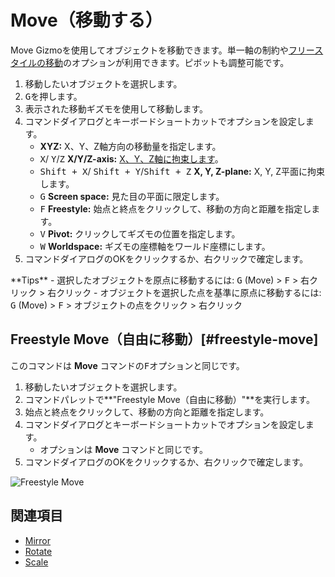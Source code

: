 
# Move（移動する）

<Reference shortcut="G" command="Move" button="コマンドバー左" />

Move Gizmoを使用してオブジェクトを移動できます。単一軸の制約や[フリースタイルの移動](#freestyle-move)のオプションが利用できます。ピボットも調整可能です。

1. 移動したいオブジェクトを選択します。
2. <kbd>G</kbd>を押します。
3. 表示された移動ギズモを使用して移動します。
4. コマンドダイアログとキーボードショートカットでオプションを設定します。
   - **XYZ:** X、Y、Z軸方向の移動量を指定します。
   - <kbd>X</kbd>/ <kbd>Y</kbd>/<kbd>Z</kbd> **X/Y/Z-axis:** [X、Y、Z軸に拘束します](./sketching-essentials#constrain-to-an-axis)。
   - <kbd>Shift + X</kbd>/ <kbd>Shift + Y</kbd>/<kbd>Shift + Z</kbd> **X, Y, Z-plane:** X, Y, Z平面に拘束します。
   - <kbd>G</kbd> **Screen space:** 見た目の平面に限定します。
   - <kbd>F</kbd> **Freestyle:** 始点と終点をクリックして、移動の方向と距離を指定します。
   - <kbd>V</kbd> **Pivot:** クリックしてギズモの位置を指定します。
   - <kbd>W</kbd> **Worldspace:** ギズモの座標軸をワールド座標にします。
5. コマンドダイアログのOKをクリックするか、右クリックで確定します。

<Callout type="info" emoji="💡">
**Tips**
- 選択したオブジェクトを原点に移動するには: <kbd>G</kbd> (Move) > <kbd>F</kbd> > 右クリック > 右クリック
- オブジェクトを選択した点を基準に原点に移動するには: <kbd>G</kbd> (Move) > <kbd>F</kbd> > オブジェクトの点をクリック > 右クリック
</Callout>

## Freestyle Move（自由に移動）[#freestyle-move]

このコマンドは **Move** コマンドの<kbd>F</kbd>オプションと同じです。

1. 移動したいオブジェクトを選択します。
2. コマンドパレットで**"Freestyle Move（自由に移動）"**を実行します。
3. 始点と終点をクリックして、移動の方向と距離を指定します。
4. コマンドダイアログとキーボードショートカットでオプションを設定します。
   - オプションは **Move** コマンドと同じです。
5. コマンドダイアログのOKをクリックするか、右クリックで確定します。

![Freestyle Move](/img/freestyle-move.gif)

## 関連項目
- [Mirror](./mirror)
- [Rotate](./rotate)
- [Scale](./scale)












